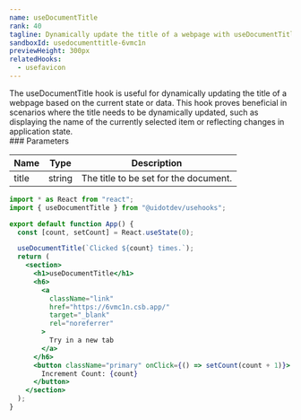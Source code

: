 ```yaml
---
name: useDocumentTitle
rank: 40
tagline: Dynamically update the title of a webpage with useDocumentTitle.
sandboxId: usedocumenttitle-6vmc1n
previewHeight: 300px
relatedHooks:
  - usefavicon
---
```



<HookDescription name={frontmatter.name}>
  The useDocumentTitle hook is useful for dynamically updating the title of a
  webpage based on the current state or data. This hook proves beneficial in
  scenarios where the title needs to be dynamically updated, such as displaying
  the name of the currently selected item or reflecting changes in application
  state.
</HookDescription>

<div class="reference">
  ### Parameters

  | Name  | Type   | Description                           |
  | ----- | ------ | ------------------------------------- |
  | title | string | The title to be set for the document. |
</div>

<CodePreview
  sandboxId={frontmatter.sandboxId}
  previewHeight={frontmatter.previewHeight}
/>

<StaticCodeContainer>

```jsx
import * as React from "react";
import { useDocumentTitle } from "@uidotdev/usehooks";

export default function App() {
  const [count, setCount] = React.useState(0);

  useDocumentTitle(`Clicked ${count} times.`);
  return (
    <section>
      <h1>useDocumentTitle</h1>
      <h6>
        <a
          className="link"
          href="https://6vmc1n.csb.app/"
          target="_blank"
          rel="noreferrer"
        >
          Try in a new tab
        </a>
      </h6>
      <button className="primary" onClick={() => setCount(count + 1)}>
        Increment Count: {count}
      </button>
    </section>
  );
}
```

</StaticCodeContainer>

